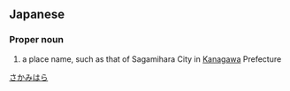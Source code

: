 ==Japanese==
{{ja-kanjitab|相|模|原}}

===Proper noun===
{{ja-pos|さがみはら|proper}}

# a place name, such as that of Sagamihara City in [[Kanagawa]] Prefecture

[[Category:ja:Cities|さかみはら]]